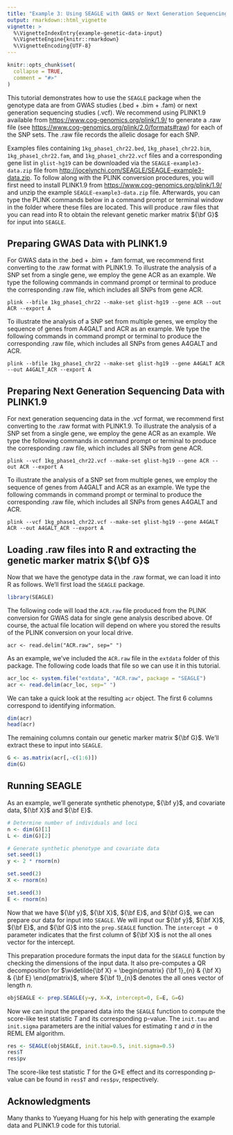 ```yaml
---
title: "Example 3: Using SEAGLE with GWAS or Next Generation Sequencing Data"
output: rmarkdown::html_vignette
vignette: >
  %\VignetteIndexEntry{example-genetic-data-input}
  %\VignetteEngine{knitr::rmarkdown}
  %\VignetteEncoding{UTF-8}
---
```


```r
knitr::opts_chunk$set(
  collapse = TRUE,
  comment = "#>"
)
```

This tutorial demonstrates how to use the `SEAGLE` package when the genotype data are from GWAS studies (.bed + .bim + .fam) or next generation sequencing studies (.vcf).  We recommend using PLINK1.9 available from [https://www.cog-genomics.org/plink/1.9/](https://www.cog-genomics.org/plink/1.9/) to generate a .raw file (see [https://www.cog-genomics.org/plink/2.0/formats#raw](https://www.cog-genomics.org/plink/2.0/formats#raw)) for each of the SNP sets. The .raw file records the allelic dosage for each SNP.

Examples files containing `1kg_phase1_chr22.bed`, `1kg_phase1_chr22.bim`, `1kg_phase1_chr22.fam`, and `1kg_phase1_chr22.vcf` files and a corresponding gene list in `glist-hg19` can be downloaded via the `SEAGLE-example3-data.zip` file from [http://jocelynchi.com/SEAGLE/SEAGLE-example3-data.zip](http://jocelynchi.com/SEAGLE/SEAGLE-example3-data.zip).  To follow along with the PLINK conversion procedures, you will first need to install PLINK1.9 from [https://www.cog-genomics.org/plink/1.9/](https://www.cog-genomics.org/plink/1.9/) and unzip the example `SEAGLE-example3-data.zip` file.  Afterwards, you can type the PLINK commands below in a command prompt or terminal window in the folder where these files are located. This will produce .raw files that you can read into R to obtain the relevant genetic marker matrix ${\bf G}$ for input into `SEAGLE`.

## Preparing GWAS Data with PLINK1.9

For GWAS data in the .bed + .bim + .fam format, we recommend first converting to the .raw format with PLINK1.9.  To illustrate the analysis of a SNP set from a single gene, we employ the gene ACR as an example.  We type the following commands in command prompt or terminal to produce the corresponding .raw file, which includes all SNPs from gene ACR.

```
plink --bfile 1kg_phase1_chr22 --make-set glist-hg19 --gene ACR --out ACR --export A
```

To illustrate the analysis of a SNP set from multiple genes, we employ the sequence of genes from A4GALT and ACR as an example.  We type the following commands in command prompt or terminal to produce the corresponding .raw file, which includes all SNPs from genes A4GALT and ACR.

```
plink --bfile 1kg_phase1_chr22 --make-set glist-hg19 --gene A4GALT ACR --out A4GALT_ACR --export A
```

## Preparing Next Generation Sequencing Data with PLINK1.9

For next generation sequencing data in the .vcf format, we recommend first converting to the .raw format with PLINK1.9.  To illustrate the analysis of a SNP set from a single gene, we employ the gene ACR as an example.  We type the following commands in command prompt or terminal to produce the corresponding .raw file, which includes all SNPs from gene ACR.

```
plink --vcf 1kg_phase1_chr22.vcf --make-set glist-hg19 --gene ACR --out ACR --export A
```

To illustrate the analysis of a SNP set from multiple genes, we employ the sequence of genes from A4GALT and ACR as an example.  We type the following commands in command prompt or terminal to produce the corresponding .raw file, which includes all SNPs from genes A4GALT and ACR.

```
plink --vcf 1kg_phase1_chr22.vcf --make-set glist-hg19 --gene A4GALT ACR --out A4GALT_ACR --export A
```

## Loading .raw files into R and extracting the genetic marker matrix ${\bf G}$

Now that we have the genotype data in the .raw format, we can load it into R as follows.  We'll first load the `SEAGLE` package.

```r
library(SEAGLE)
```

The following code will load the `ACR.raw` file produced from the PLINK conversion for GWAS data for single gene analysis described above.  Of course, the actual file location will depend on where you stored the results of the PLINK conversion on your local drive.

```
acr <- read.delim("ACR.raw", sep=" ")
```

As an example, we've included the `ACR.raw` file in the `extdata` folder of this package.  The following code loads that file so we can use it in this tutorial.

```r
acr_loc <- system.file("extdata", "ACR.raw", package = "SEAGLE")
acr <- read.delim(acr_loc, sep=" ")
```

We can take a quick look at the resulting `acr` object.  The first 6 columns correspond to identifying information.

```r
dim(acr)
head(acr)
```

The remaining columns contain our genetic marker matrix ${\bf G}$.  We'll extract these to input into `SEAGLE`.

```r
G <- as.matrix(acr[,-c(1:6)])
dim(G)
```

## Running SEAGLE

As an example, we'll generate synthetic phenotype, ${\bf y}$, and covariate data, ${\bf X}$ and ${\bf E}$.

```r
# Determine number of individuals and loci
n <- dim(G)[1]
L <- dim(G)[2]

# Generate synthetic phenotype and covariate data
set.seed(1)
y <- 2 * rnorm(n)

set.seed(2)
X <- rnorm(n)

set.seed(3)
E <- rnorm(n)
```

Now that we have ${\bf y}$, ${\bf X}$, ${\bf E}$, and ${\bf G}$, we can prepare our data for input into `SEAGLE`.  We will input our ${\bf y}$, ${\bf X}$, ${\bf E}$, and ${\bf G}$ into the `prep.SEAGLE` function.  The `intercept = 0` parameter indicates that the first column of ${\bf X}$ is not the all ones vector for the intercept.

This preparation procedure formats the input data for the `SEAGLE` function by checking the dimensions of the input data.  It also pre-computes a QR decomposition for $\widetilde{\bf X} = \begin{pmatrix} {\bf 1}_{n} & {\bf X} & {\bf E} \end{pmatrix}$, where ${\bf 1}_{n}$ denotes the all ones vector of length $n$.

```r
objSEAGLE <- prep.SEAGLE(y=y, X=X, intercept=0, E=E, G=G)
```

Now we can input the prepared data into the `SEAGLE` function to compute the score-like test statistic $T$ and its corresponding p-value.  The `init.tau` and `init.sigma` parameters are the initial values for estimating $\tau$ and $\sigma$ in the REML EM algorithm.

```r
res <- SEAGLE(objSEAGLE, init.tau=0.5, init.sigma=0.5)
res$T
res$pv
```

The score-like test statistic $T$ for the G$\times$E effect and its corresponding p-value can be found in `res$T` and `res$pv`, respectively.

## Acknowledgments

Many thanks to Yueyang Huang for his help with generating the example data and PLINK1.9 code for this tutorial.

